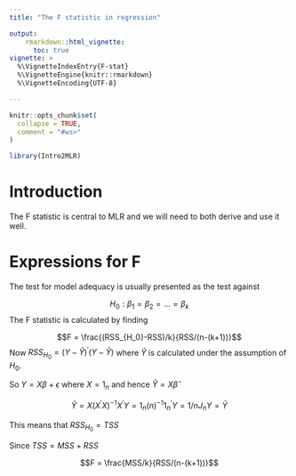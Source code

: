```yaml
---
title: "The F statistic in regression"

output: 
    rmarkdown::html_vignette:
      toc: true
vignette: >
  %\VignetteIndexEntry{F-stat}
  %\VignetteEngine{knitr::rmarkdown}
  %\VignetteEncoding{UTF-8}

---
```


```r
knitr::opts_chunk$set(
  collapse = TRUE,
  comment = "#ws>"
)
```

```r
library(Intro2MLR)
```


# Introduction

The F statistic is central to MLR and we will need to both derive and use it well.

# Expressions for F

The test for model adequacy is usually presented as the test against 

$$H_0: \beta_1=\beta_2=\ldots =\beta_k$$
The F statistic is calculated by finding


$$F = \frac{(RSS_{H_0}-RSS)/k}{RSS/(n-(k+1))}$$
Now $RSS_{H_0}=(Y-\hat{Y})^{'}(Y-\hat{Y})$ where $\hat{Y}$ is calculated under the assumption of $H_0$.

So $Y=X\beta + \epsilon$ where $X= 1_n$ and hence $\hat{Y}=X\hat{\beta}$

$$\hat{Y}=X(X^{'}X)^{-1}X^{'} Y = 1_{n}(n)^{-1}1^{'}_n Y=1/nJ_n Y=\bar{Y}$$

This means that $RSS_{H_0}=TSS$

Since $TSS=MSS + RSS$ 

$$F = \frac{MSS/k}{RSS/(n-(k+1))}$$
